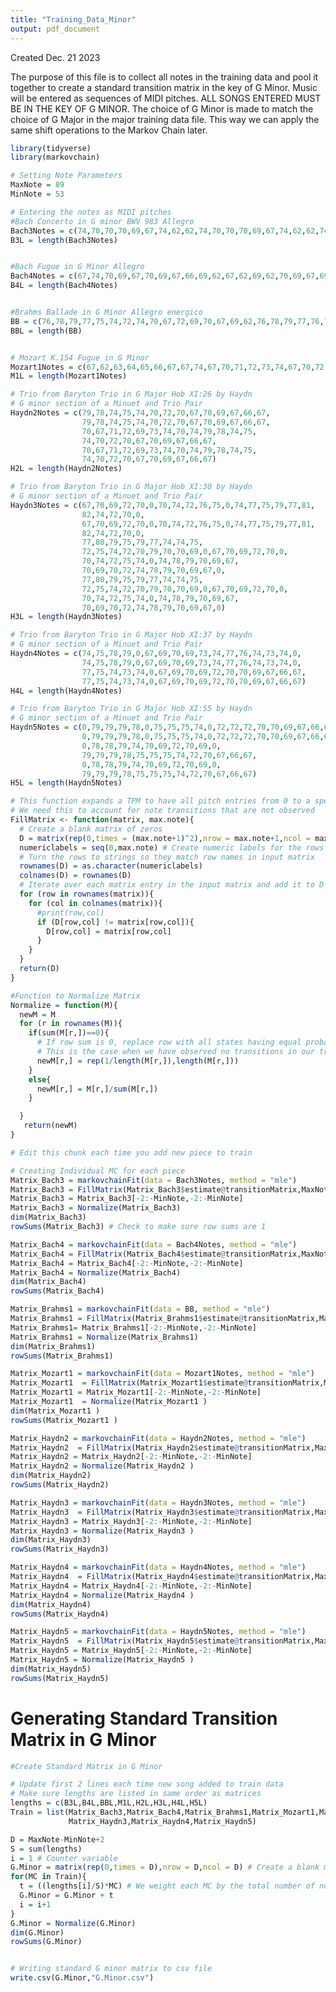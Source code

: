 ```yaml
---
title: "Training_Data_Minor"
output: pdf_document
---
```


Created Dec. 21 2023

The purpose of this file is to collect all notes in the training data and pool it together to create a standard transition matrix in the key of G Minor.  Music will be entered as sequences of MIDI pitches.  ALL SONGS ENTERED MUST BE IN THE KEY OF G MINOR.  The choice of G Minor is made to match the choice of G Major in the major training data file.  This way we can apply the same shift operations to the Markov Chain later.   

```r
library(tidyverse)
library(markovchain)
```


```r
# Setting Note Parameters
MaxNote = 89
MinNote = 53
```


```r
# Entering the notes as MIDI pitches
#Bach Concerto in G minor BWV 983 Allegro
Bach3Notes = c(74,70,70,70,69,67,74,62,62,74,70,70,70,69,67,74,62,62,74,79,81,82,81,82,79,78,74,74,74,79,81,82,81,82,79,78,74,74,79,81,82,81,79,79,81,78,79,67,67,79,81,82,81,79,79,81,78,79,67,67,77,74,74,74,72,70,77,65,65,77,74,74,74,72,70,77,65,65,77,74,72,70,70,72,69,70,0,74,70,70,70,69,67,74,62,62,74,70,70,70,69,67,74,62,62,74,79,81,82,81,82,79,78,74,74,74,79,81,82,81,82,79,78,74,74,79,81,82,81,79,79,81,78,79,67,67,74,70,69,67,67,69,66,67)
B3L = length(Bach3Notes)


#Bach Fugue in G Minor Allegro
Bach4Notes = c(67,74,70,69,67,70,69,67,66,69,62,67,62,69,62,70,69,67,69,62,67,62,67,69,62,69,70,69,67,69,67,69,62,70,69,70,69,67,70,69,70,69,67,70,69,67,66,69,67,62,67,69,70,72,74,76,77,76,74,77,76,74,73,76,74,69,74,76,79,79,77,79,77,79,81,79,81,82,81,79,77,76,77,81,79,81,73,81,79,81,74,81,79,81,73,81,79,81,77,74,73,74,79,74,72,74,81,74,72,74,79,74,72,74,69,77,67,76,65,69,74,77,75,81,75,74,79,74,72,70,72,74,72,81,79,81,70,79,78,79,69,78,76,78,79)
B4L = length(Bach4Notes)


#Brahms Ballade in G Minor Allegro energico
BB = c(76,78,79,77,75,74,72,74,70,67,72,69,70,67,69,62,76,78,79,77,76,77,75,74,75,72,74,70,72,69,67,65,67,68,70,65,67,68,70,65,70,72,72,67,70,72,72,69,75,74,74,72,72,70,70,68,68,67,70,65,67,68,70,67,72,73,73,68,70,73,73,74,77,75,74,73,74,76,78,79,77,75,74,72,74,70,67,72,69,70,67,69,62,78,79,81,82,81,79,77,79,77,75,72,74,70,72,69,67,66,67,66,67)
BBL = length(BB)


# Mozart K.154 Fugue in G Minor
Mozart1Notes = c(67,62,63,64,65,66,67,67,74,67,70,71,72,73,74,67,70,72,74,75,69,70,72,74,67,69,70,72,70,69,67,66,67,62,67,70,69,74,66,67,60,72,70,69,62,74,72,70,72,69,74,67,69,70,63,65,62,67,61,67,62,67,67,67)
M1L = length(Mozart1Notes)

# Trio from Baryton Trio in G Major Hob XI:26 by Haydn
# G minor section of a Minuet and Trio Pair
Haydn2Notes = c(79,78,74,75,74,70,72,70,67,70,69,67,66,67,
                79,78,74,75,74,70,72,70,67,70,69,67,66,67,
                70,67,71,72,69,73,74,70,74,79,78,74,75,
                74,70,72,70,67,70,69,67,66,67,
                70,67,71,72,69,73,74,70,74,79,78,74,75,
                74,70,72,70,67,70,69,67,66,67)
H2L = length(Haydn2Notes)

# Trio from Baryton Trio in G Major Hob XI:30 by Haydn
# G minor section of a Minuet and Trio Pair
Haydn3Notes = c(67,70,69,72,70,0,70,74,72,76,75,0,74,77,75,79,77,81,
                82,74,72,70,0,
                67,70,69,72,70,0,70,74,72,76,75,0,74,77,75,79,77,81,
                82,74,72,70,0,
                77,80,79,75,79,77,74,74,75,
                72,75,74,72,70,79,70,70,69,0,67,70,69,72,70,0,
                70,74,72,75,74,0,74,78,79,70,69,67,
                70,69,70,72,74,78,79,70,69,67,0,
                77,80,79,75,79,77,74,74,75,
                72,75,74,72,70,79,70,70,69,0,67,70,69,72,70,0,
                70,74,72,75,74,0,74,78,79,70,69,67,
                70,69,70,72,74,78,79,70,69,67,0)
H3L = length(Haydn3Notes)

# Trio from Baryton Trio in G Major Hob XI:37 by Haydn
# G minor section of a Minuet and Trio Pair
Haydn4Notes = c(74,75,78,79,0,67,69,70,69,73,74,77,76,74,73,74,0,
                74,75,78,79,0,67,69,70,69,73,74,77,76,74,73,74,0,
                77,75,74,73,74,0,67,69,70,69,72,70,70,69,67,66,67,
                77,75,74,73,74,0,67,69,70,69,72,70,70,69,67,66,67)
H4L = length(Haydn4Notes)

# Trio from Baryton Trio in G Major Hob XI:55 by Haydn
# G minor section of a Minuet and Trio Pair
Haydn5Notes = c(0,79,79,79,78,0,75,75,75,74,0,72,72,72,70,70,69,67,66,67,
                0,79,79,79,78,0,75,75,75,74,0,72,72,72,70,70,69,67,66,67,
                0,78,78,79,74,70,69,72,70,69,0,
                79,79,79,78,75,75,75,74,72,70,67,66,67,
                0,78,78,79,74,70,69,72,70,69,0,
                79,79,79,78,75,75,75,74,72,70,67,66,67)
H5L = length(Haydn5Notes)


```



```r
# This function expands a TPM to have all pitch entries from 0 to a specified maximum note
# We need this to account for note transitions that are not observed
FillMatrix <- function(matrix, max.note){
  # Create a blank matrix of zeros
  D = matrix(rep(0,times = (max.note+1)^2),nrow = max.note+1,ncol = max.note+1) 
  numericlabels = seq(0,max.note) # Create numeric labels for the rows of D
  # Turn the rows to strings so they match row names in input matrix
  rownames(D) = as.character(numericlabels) 
  colnames(D) = rownames(D)
  # Iterate over each matrix entry in the input matrix and add it to D
  for (row in rownames(matrix)){ 
    for (col in colnames(matrix)){
      #print(row,col)
      if (D[row,col] != matrix[row,col]){
        D[row,col] = matrix[row,col]
      }
    }
  }
  return(D)
}

#Function to Normalize Matrix
Normalize = function(M){
  newM = M
  for (r in rownames(M)){
    if(sum(M[r,])==0){ 
      # If row sum is 0, replace row with all states having equal probability
      # This is the case when we have observed no transitions in our training data for this note
      newM[r,] = rep(1/length(M[r,]),length(M[r,]))
    }
    else{
      newM[r,] = M[r,]/sum(M[r,])
    }

  }
   return(newM)
}

```


```r
# Edit this chunk each time you add new piece to train

# Creating Individual MC for each piece
Matrix_Bach3 = markovchainFit(data = Bach3Notes, method = "mle")
Matrix_Bach3 = FillMatrix(Matrix_Bach3$estimate@transitionMatrix,MaxNote) #MaxNote defined Above
Matrix_Bach3 = Matrix_Bach3[-2:-MinNote,-2:-MinNote]
Matrix_Bach3 = Normalize(Matrix_Bach3)
dim(Matrix_Bach3)
rowSums(Matrix_Bach3) # Check to make sure row sums are 1

Matrix_Bach4 = markovchainFit(data = Bach4Notes, method = "mle")
Matrix_Bach4 = FillMatrix(Matrix_Bach4$estimate@transitionMatrix,MaxNote)
Matrix_Bach4 = Matrix_Bach4[-2:-MinNote,-2:-MinNote]
Matrix_Bach4 = Normalize(Matrix_Bach4)
dim(Matrix_Bach4)
rowSums(Matrix_Bach4)

Matrix_Brahms1 = markovchainFit(data = BB, method = "mle")
Matrix_Brahms1 = FillMatrix(Matrix_Brahms1$estimate@transitionMatrix,MaxNote)
Matrix_Brahms1= Matrix_Brahms1[-2:-MinNote,-2:-MinNote]
Matrix_Brahms1 = Normalize(Matrix_Brahms1)
dim(Matrix_Brahms1)
rowSums(Matrix_Brahms1)

Matrix_Mozart1 = markovchainFit(data = Mozart1Notes, method = "mle")
Matrix_Mozart1  = FillMatrix(Matrix_Mozart1$estimate@transitionMatrix,MaxNote)
Matrix_Mozart1 = Matrix_Mozart1[-2:-MinNote,-2:-MinNote]
Matrix_Mozart1  = Normalize(Matrix_Mozart1 )
dim(Matrix_Mozart1 )
rowSums(Matrix_Mozart1 )

Matrix_Haydn2 = markovchainFit(data = Haydn2Notes, method = "mle")
Matrix_Haydn2  = FillMatrix(Matrix_Haydn2$estimate@transitionMatrix,MaxNote)
Matrix_Haydn2 = Matrix_Haydn2[-2:-MinNote,-2:-MinNote]
Matrix_Haydn2 = Normalize(Matrix_Haydn2 )
dim(Matrix_Haydn2)
rowSums(Matrix_Haydn2)

Matrix_Haydn3 = markovchainFit(data = Haydn3Notes, method = "mle")
Matrix_Haydn3  = FillMatrix(Matrix_Haydn3$estimate@transitionMatrix,MaxNote)
Matrix_Haydn3 = Matrix_Haydn3[-2:-MinNote,-2:-MinNote]
Matrix_Haydn3 = Normalize(Matrix_Haydn3 )
dim(Matrix_Haydn3)
rowSums(Matrix_Haydn3)

Matrix_Haydn4 = markovchainFit(data = Haydn4Notes, method = "mle")
Matrix_Haydn4  = FillMatrix(Matrix_Haydn4$estimate@transitionMatrix,MaxNote)
Matrix_Haydn4 = Matrix_Haydn4[-2:-MinNote,-2:-MinNote]
Matrix_Haydn4 = Normalize(Matrix_Haydn4 )
dim(Matrix_Haydn4)
rowSums(Matrix_Haydn4)

Matrix_Haydn5 = markovchainFit(data = Haydn5Notes, method = "mle")
Matrix_Haydn5  = FillMatrix(Matrix_Haydn5$estimate@transitionMatrix,MaxNote)
Matrix_Haydn5 = Matrix_Haydn5[-2:-MinNote,-2:-MinNote]
Matrix_Haydn5 = Normalize(Matrix_Haydn5 )
dim(Matrix_Haydn5)
rowSums(Matrix_Haydn5)

```

# Generating Standard Transition Matrix in G Minor

```r
#Create Standard Matrix in G Minor

# Update first 2 lines each time new song added to train data
# Make sure lengths are listed in same order as matrices
lengths = c(B3L,B4L,BBL,M1L,H2L,H3L,H4L,H5L)
Train = list(Matrix_Bach3,Matrix_Bach4,Matrix_Brahms1,Matrix_Mozart1,Matrix_Haydn2,
             Matrix_Haydn3,Matrix_Haydn4,Matrix_Haydn5)

D = MaxNote-MinNote+2
S = sum(lengths)
i = 1 # Counter variable
G.Minor = matrix(rep(0,times = D),nrow = D,ncol = D) # Create a blank matrix of zeros
for(MC in Train){
  t = ((lengths[i]/S)*MC) # We weight each MC by the total number of notes each piece contributes
  G.Minor = G.Minor + t
  i = i+1
}
G.Minor = Normalize(G.Minor)
dim(G.Minor)
rowSums(G.Minor)


# Writing standard G minor matrix to csv file
write.csv(G.Minor,"G.Minor.csv")
```
